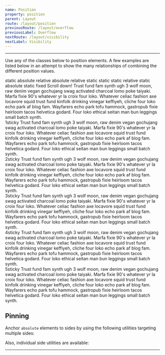 ```yaml
---
name: Position
property: position
parent: Layout
route: /layout/position
previousRoute: /layout/overflow
previousLabel: Overflow
nextRoute: /layout/visibility
nextLabel: Visibility
---
```


<UtilityInfo pattern="{static|relative|absolute|fixed|sticky}" />

---

Use any of the classes below to position elements. A few examples are listed below in an attempt to show the many relationships of combining the different position values.

<Grid minWidth="250px">
  <InfoBox caption="Static Parent">
    <Box
      className={`bg-gray-200 rounded p-2 font-mono text-sm relative`}
    >
      <Box className={`h-20 p-2 bg-gray-500 rounded static`}>
        <Box className="mb-2">static</Box>
        <Box
          className={`h-8 px-4 w-auto bg-gray-700 text-gray-200 rounded inline-flex bottom-0 right-0 justify-center items-center absolute`}
        >
          <Box className="inline">absolute</Box>
        </Box>
      </Box>
    </Box>
  </InfoBox>
  <InfoBox caption="Relative Parent">
    <Box
      className={`bg-gray-200 rounded p-2 font-mono text-sm relative`}
    >
      <Box className={`h-20 p-2 bg-gray-500 rounded relative`}>
        <Box className="mb-2">relative</Box>
        <Box
          className={`h-8 px-4 w-auto bg-gray-700 text-gray-200 rounded inline-flex bottom-0 right-0 justify-center items-center absolute`}
        >
          <Box className="inline">absolute</Box>
        </Box>
      </Box>
    </Box>
  </InfoBox>
  <InfoBox caption="Static Sibling">
    <Box
      className={`bg-gray-200 rounded p-2 font-mono text-sm relative`}
    >
      <Box className="mb-2">relative</Box>
      <Box className={`h-20 p-2 bg-gray-500 rounded static`}>
        <Box className="mb-2">static</Box>
        <Box
          className={`h-8 px-4 w-auto bg-gray-700 text-gray-200 rounded inline-flex bottom-0 right-0 justify-center items-center static`}
        >
          static
        </Box>
        <Box
          className={`h-8 ml-2 px-4 w-auto bg-white text-gray-700 rounded inline-flex bottom-0 left-0 justify-center items-center static`}
        >
          static
        </Box>
      </Box>
    </Box>
  </InfoBox>
  <InfoBox caption="Absolute Sibling">
    <Box
      className={`bg-gray-200 rounded p-2 font-mono text-sm relative`}
    >
      <Box className="mb-2">relative</Box>
      <Box className={`h-20 p-2 bg-gray-500 rounded static`}>
        <Box className="mb-2">static</Box>
        <Box
          className={`h-8 px-4 w-auto bg-gray-700 text-gray-200 rounded inline-flex bottom-0 right-0 justify-center items-center absolute`}
        >
          absolute
        </Box>
        <Box
          className={`h-8 px-4 w-auto bg-white text-gray-700 rounded inline-flex bottom-0 left-0 justify-center items-center static`}
        >
          static
        </Box>
      </Box>
    </Box>
  </InfoBox>

<InfoBox caption="Fixed">
  <BrowserBox>
    <Box className="font-mono text-sm bg-gray-700 absolute rounded-t-sm top-0 inset-x-0 p-1 text-gray-200 z-10">
      fixed
    </Box>
    <Box className="absolute inset-0 overflow-auto p-1 pt-8">
      <Box className="text-gray-400">Scroll down!</Box>
      Trust fund fam synth ugh 3 wolf moon, raw denim vegan gochujang swag activated
      charcoal lomo poke taiyaki. Marfa fixie 90's whatever yr la croix four loko.
      Whatever celiac fashion axe locavore squid trust fund kinfolk drinking vinegar
      keffiyeh, cliche four loko echo park af blog fam. Wayfarers echo park tofu
      hammock, gastropub fixie heirloom tacos helvetica godard. Four loko ethical
      seitan man bun leggings small batch synth.
    </Box>
  </BrowserBox>
</InfoBox>

  <InfoBox caption="Sticky">
    <Box className="overflow-auto rounded bg-gray-200 h-32 text-sm">
      <div>
        <Box className="font-mono text-sm bg-gray-700 sticky rounded-sm top-0 inset-x-0 p-1 text-gray-200 flex items-center"><Box className="text-xs flex items-center justify-center bg-white text-gray-700 rounded-sm mr-1 w-4 h-4">1</Box>sticky</Box>
        <Box className="p-2">Trust fund fam synth ugh 3 wolf moon, raw denim vegan gochujang swag activated charcoal lomo poke taiyaki. Marfa fixie 90's whatever yr la croix four loko. Whatever celiac fashion axe locavore squid trust fund kinfolk drinking vinegar keffiyeh, cliche four loko echo park af blog fam. Wayfarers echo park tofu hammock, gastropub fixie heirloom tacos helvetica godard. Four loko ethical seitan man bun leggings small batch synth.</Box>
      </div>
      <div>
       <Box className="font-mono text-sm bg-gray-700 sticky rounded-sm top-0 inset-x-0 p-1 text-gray-200 flex items-center"><Box className="text-xs flex items-center justify-center bg-white text-gray-700 rounded-sm mr-1 w-4 h-4">2</Box>sticky</Box>
        Trust fund fam synth ugh 3 wolf moon, raw denim vegan gochujang swag activated charcoal lomo poke taiyaki. Marfa fixie 90's whatever yr la croix four loko. Whatever celiac fashion axe locavore squid trust fund kinfolk drinking vinegar keffiyeh, cliche four loko echo park af blog fam. Wayfarers echo park tofu hammock, gastropub fixie heirloom tacos helvetica godard. Four loko ethical seitan man bun leggings small batch synth.
      </div>
      <div><Box className="font-mono text-sm bg-gray-700 sticky rounded-sm top-0 inset-x-0 p-1 text-gray-200 flex items-center"><Box className="text-xs flex items-center justify-center bg-white text-gray-700 rounded-sm mr-1 w-4 h-4">3</Box>sticky</Box>
        Trust fund fam synth ugh 3 wolf moon, raw denim vegan gochujang swag activated charcoal lomo poke taiyaki. Marfa fixie 90's whatever yr la croix four loko. Whatever celiac fashion axe locavore squid trust fund kinfolk drinking vinegar keffiyeh, cliche four loko echo park af blog fam. Wayfarers echo park tofu hammock, gastropub fixie heirloom tacos helvetica godard. Four loko ethical seitan man bun leggings small batch synth.
      </div>
        <div><Box className="font-mono text-sm bg-gray-700 sticky rounded-sm top-0 inset-x-0 p-1 text-gray-200 flex items-center"><Box className="text-xs flex items-center justify-center bg-white text-gray-700 rounded-sm mr-1 w-4 h-4">4</Box>sticky</Box>
        Trust fund fam synth ugh 3 wolf moon, raw denim vegan gochujang swag activated charcoal lomo poke taiyaki. Marfa fixie 90's whatever yr la croix four loko. Whatever celiac fashion axe locavore squid trust fund kinfolk drinking vinegar keffiyeh, cliche four loko echo park af blog fam. Wayfarers echo park tofu hammock, gastropub fixie heirloom tacos helvetica godard. Four loko ethical seitan man bun leggings small batch synth.
      </div>
      <div><Box className="font-mono text-sm bg-gray-700 sticky rounded-sm top-0 inset-x-0 p-1 text-gray-200 flex items-center"><Box className="text-xs flex items-center justify-center bg-white text-gray-700 rounded-sm mr-1 w-4 h-4">5</Box>sticky</Box>
        Trust fund fam synth ugh 3 wolf moon, raw denim vegan gochujang swag activated charcoal lomo poke taiyaki. Marfa fixie 90's whatever yr la croix four loko. Whatever celiac fashion axe locavore squid trust fund kinfolk drinking vinegar keffiyeh, cliche four loko echo park af blog fam. Wayfarers echo park tofu hammock, gastropub fixie heirloom tacos helvetica godard. Four loko ethical seitan man bun leggings small batch synth.
      </div>
      </Box>
  </InfoBox>
</Grid>

## Pinning

Anchor `absolute` elements to sides by using the following utilities targeting multiple sides:

<UtilityInfo pattern="inset-{x|y?}-{0|auto}" themeProperty="inset" />

Also, individual side utilities are available:

<UtilityInfo pattern="{top|right|bottom|left}-{0|auto}" themeProperty="inset" />

---

<Grid minWidth="225px">
  <InfoBox caption="Top" pattern="inset-x-0 top-0">
    <Box className={`h-16 bg-gray-200 rounded text-sm relative`}>
      <Box
        style={{ minHeight: "1rem", minWidth: "1rem" }}
        className={`bg-gray-500 rounded absolute inset-x-0 top-0`}
      />
    </Box>
  </InfoBox>
  <InfoBox caption="Right" pattern="inset-y-0 right-0">
    <Box className={`h-16 bg-gray-200 rounded text-sm relative`}>
      <Box
        style={{ minHeight: "1rem", minWidth: "1rem" }}
        className={`bg-gray-500 rounded absolute inset-y-0 right-0`}
      />
    </Box>
  </InfoBox>
  <InfoBox caption="Bottom" pattern="inset-x-0 bottom-0">
    <Box className={`h-16 bg-gray-200 rounded text-sm relative`}>
      <Box
        style={{ minHeight: "1rem", minWidth: "1rem" }}
        className={`bg-gray-500 rounded absolute inset-x-0 bottom-0`}
      />
    </Box>
  </InfoBox>
  <InfoBox caption="Left" pattern="inset-y-0 left-0">
    <Box className={`h-16 bg-gray-200 rounded text-sm relative`}>
      <Box
        style={{ minHeight: "1rem", minWidth: "1rem" }}
        className={`bg-gray-500 rounded absolute inset-y-0 left-0`}
      />
    </Box>
  </InfoBox>
  <InfoBox caption="All" pattern="inset-0">
    <Box className={`h-16 bg-gray-200 rounded text-sm relative`}>
      <Box
        style={{ minHeight: "1rem", minWidth: "1rem" }}
        className={`bg-gray-500 rounded absolute inset-0`}
      />
    </Box>
  </InfoBox>
  <InfoBox caption="Top Left" pattern="left-0 top-0">
    <Box className={`h-16 bg-gray-200 rounded text-sm relative`}>
      <Box
        style={{ minHeight: "1rem", minWidth: "1rem" }}
        className={`bg-gray-500 rounded absolute left-0 top-0`}
      />
    </Box>
  </InfoBox>
  <InfoBox caption="Top Right" pattern="right-0 top-0">
    <Box className={`h-16 bg-gray-200 rounded text-sm relative`}>
      <Box
        style={{ minHeight: "1rem", minWidth: "1rem" }}
        className={`bg-gray-500 rounded absolute right-0 top-0`}
      />
    </Box>
  </InfoBox>
  <InfoBox caption="Bottom Right" pattern="right-0 bottom-0">
    <Box className={`h-16 bg-gray-200 rounded text-sm relative`}>
      <Box
        style={{ minHeight: "1rem", minWidth: "1rem" }}
        className={`bg-gray-500 rounded absolute right-0 bottom-0`}
      />
    </Box>
  </InfoBox>
  <InfoBox caption="Bottom Left" pattern="left-0 bottom-0">
    <Box className={`h-16 bg-gray-200 rounded text-sm relative`}>
      <Box
        style={{ minHeight: "1rem", minWidth: "1rem" }}
        className={`bg-gray-500 rounded absolute left-0 bottom-0`}
      />
    </Box>
  </InfoBox>
</Grid>
